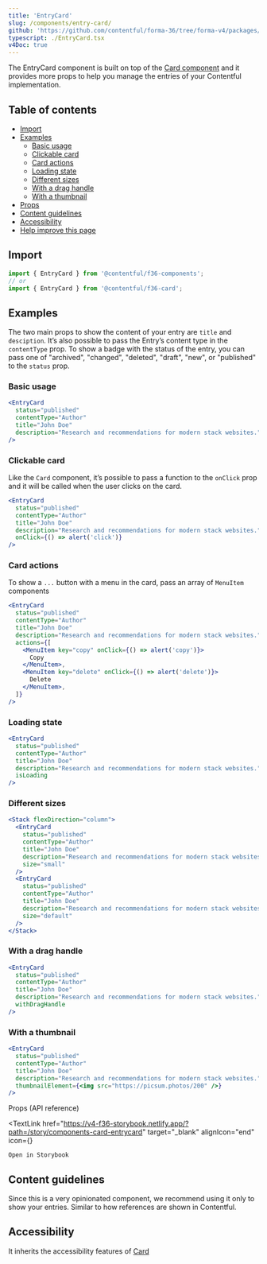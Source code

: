 ```yaml
---
title: 'EntryCard'
slug: /components/entry-card/
github: 'https://github.com/contentful/forma-36/tree/forma-v4/packages/components/card/src/entry-card'
typescript: ./EntryCard.tsx
v4Doc: true
---
```



The EntryCard component is built on top of the [Card component](/components/card) and it provides more props
to help you manage the entries of your Contentful implementation.

## Table of contents

- [Import](#import)
- [Examples](#examples)
  - [Basic usage](#basic-usage)
  - [Clickable card](#clickable-card)
  - [Card actions](#card-actions)
  - [Loading state](#loading-state)
  - [Different sizes](#different-sizes)
  - [With a drag handle](#with-a-drag-handle)
  - [With a thumbnail](#with-a-thumbnail)
- [Props](#props-api-reference)
- [Content guidelines](#content-guidelines)
- [Accessibility](#accessibility)
- [Help improve this page](#help-improve-this-page)

## Import

```jsx static=true
import { EntryCard } from '@contentful/f36-components';
// or
import { EntryCard } from '@contentful/f36-card';
```

## Examples

The two main props to show the content of your entry are `title` and `desciption`.
It’s also possible to pass the Entry’s content type in the `contentType` prop.
To show a badge with the status of the entry,
you can pass one of "archived", "changed", "deleted", "draft", "new", or "published" to the `status` prop.

### Basic usage

```jsx
<EntryCard
  status="published"
  contentType="Author"
  title="John Doe"
  description="Research and recommendations for modern stack websites."
/>
```

### Clickable card

Like the `Card` component, it’s possible to pass a function to the `onClick` prop
and it will be called when the user clicks on the card.

```jsx
<EntryCard
  status="published"
  contentType="Author"
  title="John Doe"
  description="Research and recommendations for modern stack websites."
  onClick={() => alert('click')}
/>
```

### Card actions

To show a `...` button with a menu in the card, pass an array of `MenuItem` components

```jsx
<EntryCard
  status="published"
  contentType="Author"
  title="John Doe"
  description="Research and recommendations for modern stack websites."
  actions={[
    <MenuItem key="copy" onClick={() => alert('copy')}>
      Copy
    </MenuItem>,
    <MenuItem key="delete" onClick={() => alert('delete')}>
      Delete
    </MenuItem>,
  ]}
/>
```

### Loading state

```jsx
<EntryCard
  status="published"
  contentType="Author"
  title="John Doe"
  description="Research and recommendations for modern stack websites."
  isLoading
/>
```

### Different sizes

```jsx
<Stack flexDirection="column">
  <EntryCard
    status="published"
    contentType="Author"
    title="John Doe"
    description="Research and recommendations for modern stack websites."
    size="small"
  />
  <EntryCard
    status="published"
    contentType="Author"
    title="John Doe"
    description="Research and recommendations for modern stack websites."
    size="default"
  />
</Stack>
```

### With a drag handle

```jsx
<EntryCard
  status="published"
  contentType="Author"
  title="John Doe"
  description="Research and recommendations for modern stack websites."
  withDragHandle
/>
```

### With a thumbnail

```jsx
<EntryCard
  status="published"
  contentType="Author"
  title="John Doe"
  description="Research and recommendations for modern stack websites."
  thumbnailElement={<img src="https://picsum.photos/200" />}
/>
```

<Stack justifyContent="space-between" marginTop="spacing2Xl" marginBottom="spacingL">
  <Heading id="props-api-reference" as="h2" marginTop="none" marginBottom="none">
    Props (API reference)
  </Heading>

  <TextLink
    href="https://v4-f36-storybook.netlify.app/?path=/story/components-card-entrycard"
    target="_blank"
    alignIcon="end"
    icon={<ExternalLinkIcon />}
  >
    Open in Storybook
  </TextLink>
</Stack>

<Props of="EntryCard" />

## Content guidelines

Since this is a very opinionated component, we recommend using it only to show your entries.
Similar to how references are shown in Contentful.

## Accessibility

It inherits the accessibility features of [Card](/components/card)
